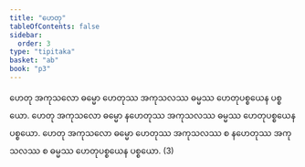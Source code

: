 ```yaml
---
title: "ဟေတု"
tableOfContents: false
sidebar:
  order: 3
type: "tipitaka"
basket: "ab"
book: "p3"
---
```



<DynamicBreadcrumb />

<Division number="34" book="p3" e="ch" v="39" p="201">

<Paragraph number="56" book="p3">
ဟေတု အကုသလော ဓမ္မော ဟေတုဿ အကုသလဿ ဓမ္မဿ ဟေတုပစ္စယေန ပစ္စယော. ဟေတု အကုသလော ဓမ္မော နဟေတုဿ အကုသလဿ ဓမ္မဿ ဟေတုပစ္စယေန ပစ္စယော. ဟေတု အကုသလော ဓမ္မော ဟေတုဿ အကုသလဿ စ နဟေတုဿ အကုသလဿ စ ဓမ္မဿ ဟေတုပစ္စယေန ပစ္စယော. (3)
</Paragraph>
</Division>